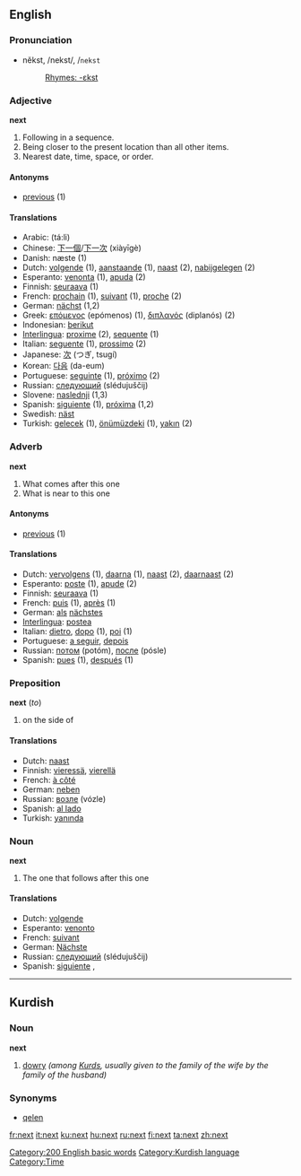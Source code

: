 ==English==
===Pronunciation===
*nĕkst, /nekst/, /<tt>nekst</tt>
*:[[Rhymes:English:-ɛkst|Rhymes: -ɛkst]]

===Adjective===
'''next'''

#Following in a sequence.
#Being closer to the present location than all other items.
#Nearest date, time, space, or order.

====Antonyms====
*[[previous]] (1)

====Translations====
*Arabic: {{ARchar|[[تال]]}} (tá:li)
*Chinese: [[下一個]]/[[下一次]] (xiàyīgè) 
*Danish: næste (1)
*Dutch: [[volgende]] (1), [[aanstaande]] (1), [[naast]] (2), [[nabijgelegen]] (2)
*Esperanto: [[venonta]] (1), [[apuda]] (2)
*Finnish: [[seuraava]] (1)
*French: [[prochain]] (1), [[suivant]] (1), [[proche]] (2)
*German: [[nächst]] (1,2)
*Greek: [[επόμενος]] (epómenos) (1), [[διπλανός]] (diplanós) (2)
*Indonesian: [[berikut]]
*[[Interlingua]]: [[proxime]] (2), [[sequente]] (1)
*Italian: [[seguente]] (1), [[prossimo]] (2)
*Japanese: [[次]] (つぎ, tsugí)
*Korean: [[다음]] (da-eum)
*Portuguese: [[seguinte]] (1), [[próximo]] (2)
*Russian: [[следующий]] (slédujuščij)
*Slovene: [[naslednji]] (1,3)
*Spanish: [[siguiente]] (1), [[próxima]] (1,2)
*Swedish: [[näst]]
*Turkish: [[gelecek]] (1), [[önümüzdeki]] (1), [[yakın]] (2)

===Adverb===
'''next'''

#What comes after this one
#What is near to this one

====Antonyms====
*[[previous]] (1)

====Translations====
*Dutch: [[vervolgens]] (1), [[daarna]] (1), [[naast]] (2), [[daarnaast]] (2)
*Esperanto: [[poste]] (1), [[apude]] (2)
*Finnish: [[seuraava]] (1)
*French: [[puis]] (1), [[après]] (1)
*German: [[als]] [[nächstes]]
*[[Interlingua]]: [[postea]]
*Italian: [[dietro]], [[dopo]] (1), [[poi]] (1)
*Portuguese: [[a seguir]], [[depois]]
*Russian: [[потом]] (potóm), [[после]] (pósle)
*Spanish: [[pues]] (1), [[después]] (1)

===Preposition===
'''next''' (''to'')

#on the side of

====Translations====
*Dutch: [[naast]]
*Finnish: [[vieressä]], [[vierellä]]
*French: [[à côté]]
*German: [[neben]]
*Russian: [[возле]] (vózle)
*Spanish: [[al lado]]
*Turkish: [[yanında]]

===Noun===
'''next'''

#The one that follows after this one

====Translations====
*Dutch: [[volgende]] {{m}}
*Esperanto: [[venonto]]
*French: [[suivant]]
*German: [[Nächste]]
*Russian: [[следующий]] (slédujuščij)
*Spanish: [[siguiente]] {{m}}, {{f}}

[[Category:200 English basic words]]


----

==Kurdish==

===Noun===
'''next''' {{m}}

# [[dowry]] ''(among [[Kurd]]s, usually given to the family of the wife by the family of the husband)''

===Synonyms===
*[[qelen]]

[[Category:Kurdish language]]
[[Category:Time]]

[[fr:next]]
[[it:next]]
[[ku:next]]
[[hu:next]]
[[ru:next]]
[[fi:next]]
[[ta:next]]
[[zh:next]]